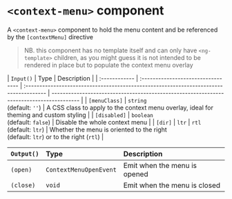 
<Meta title="Context Menu/Documentation/<context-menu>" />

# `<context-menu>` component

A `<context-menu>` component to hold the menu content and be referenced by the `[contextMenu]` directive

> NB. this component has no template itself and can only have `<ng-template>` children,
> as you might guess it is not intended to be rendered in place but to populate the context menu overlay

| `Input()`     | Type                               | Description                                                                            |
| :------------ | :--------------------------------- | :------------------------------------------------------------------------------------- | ---------------------------------------------------------------------------------------- |
| `[menuClass]` | `string` <br />(default: `''`)     | A CSS class to apply to the context menu overlay, ideal for theming and custom styling |
| `[disabled]`  | `boolean` <br />(default: `false`) | Disable the whole context menu                                                         |
| `[dir]`       | `ltr`                              | `rtl` <br />(default: `ltr`)                                                           | Whether the menu is oriented to the right <br />(default: `ltr`) or to the right (`rtl`) |

| `Output()` | Type                   | Description                  |
| :--------- | :--------------------- | :--------------------------- |
| `(open)`   | `ContextMenuOpenEvent` | Emit when the menu is opened |
| `(close)`  | `void`                 | Emit when the menu is closed |
